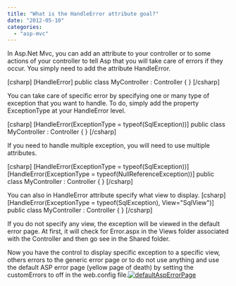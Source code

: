 ```yaml
---
title: "What is the HandleError attribute goal?"
date: "2012-05-10"
categories: 
  - "asp-mvc"
---
```


In Asp.Net Mvc, you can add an attribute to your controller or to some actions of your controller to tell Asp that you will take care of errors if they occur. You simply need to add the attribute HandleError.

\[csharp\] \[HandleError\] public class MyController : Controller { } \[/csharp\]

You can take care of specific error by specifying one or many type of exception that you want to handle. To do, simply add the property ExceptionType at your HandleError level.

\[csharp\] \[HandleError(ExceptionType = typeof(SqlException))\] public class MyController : Controller { } \[/csharp\]

If you need to handle multiple exception, you will need to use multiple attributes.

\[csharp\] \[HandleError(ExceptionType = typeof(SqlException))\] \[HandleError(ExceptionType = typeof(NullReferenceException))\] public class MyController : Controller { } \[/csharp\]

You can also in HandleError attribute specify what view to display. \[csharp\] \[HandleError(ExceptionType = typeof(SqlException), View="SqlView")\] public class MyController : Controller { } \[/csharp\]

If you do not specify any view, the exception will be viewed in the default error page. At first, it will check for Error.aspx in the Views folder associated with the Controller and then go see in the Shared folder.

Now you have the control to display specific exception to a specific view, others errors to the generic error page or to do not use anything and use the default ASP error page (yellow page of death) by setting the customErrors to off in the web.config file.[![](http://patrickdesjardins.com/blog/wp-content/uploads/2012/05/defaultAspErrorPage-400x239.png "defaultAspErrorPage")](http://patrickdesjardins.com/blog/what-is-the-handleerror-attribute-goal/defaultasperrorpage)
